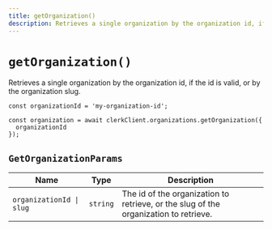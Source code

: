 ```yaml
---
title: getOrganization()
description: Retrieves a single organization by the organization id, if the id is valid, or by the organization slug.
---
```


# `getOrganization()`

Retrieves a single organization by the organization id, if the id is valid, or by the organization slug.

```tsx
const organizationId = 'my-organization-id';

const organization = await clerkClient.organizations.getOrganization({
  organizationId
});
```

## `GetOrganizationParams`

| Name | Type | Description |
| --- | --- | --- |
| `organizationId \| slug` | `string` | The id of the organization to retrieve, or the slug of the organization to retrieve. |